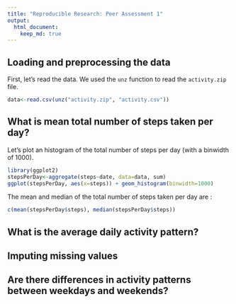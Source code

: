 ```yaml
---
title: "Reproducible Research: Peer Assessment 1"
output: 
  html_document:
    keep_md: true
---
```



## Loading and preprocessing the data

First, let's read the data. We used the `unz` function to read the `activity.zip` file.

```r
data<-read.csv(unz("activity.zip", "activity.csv"))
```


## What is mean total number of steps taken per day?

Let's plot an histogram of the total number of steps per day (with a binwidth of 1000).

```r
library(ggplot2)
stepsPerDay<-aggregate(steps~date, data=data, sum)
ggplot(stepsPerDay, aes(x=steps)) + geom_histogram(binwidth=1000)
``` 

The mean and median of the total number of steps taken per day are :

```r
c(mean(stepsPerDay$steps), median(stepsPerDay$steps))
``` 

## What is the average daily activity pattern?



## Imputing missing values



## Are there differences in activity patterns between weekdays and weekends?
